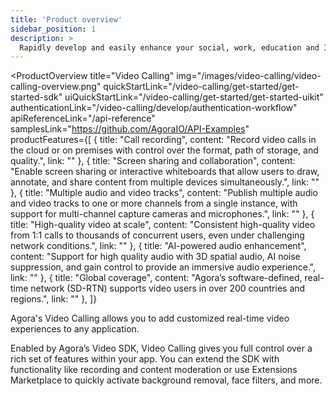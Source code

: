 ```yaml
---
title: 'Product overview'
sidebar_position: 1
description: >
  Rapidly develop and easily enhance your social, work, education and IoT apps with face-to-face interaction.
---
```



<ProductOverview
  title="Video Calling"
  img="/images/video-calling/video-calling-overview.png"
  quickStartLink="/video-calling/get-started/get-started-sdk"
  uiQuickStartLink="/video-calling/get-started/get-started-uikit"
  authenticationLink="/video-calling/develop/authentication-workflow"
  apiReferenceLink="/api-reference"
  samplesLink="https://github.com/AgoraIO/API-Examples"
  productFeatures={[
    {
      title: "Call recording",
      content: "Record video calls in the cloud or on premises with control over the format, path of storage, and quality.",
      link: ""
    },
    {
      title: "Screen sharing and collaboration",
      content: "Enable screen sharing or interactive whiteboards that allow users to draw, annotate, and share content from multiple devices simultaneously.",
      link: ""
    },
    {
      title: "Multiple audio and video tracks",
      content: "Publish multiple audio and video tracks to one or more channels from a single instance, with support for multi-channel capture cameras and microphones.",
      link: ""
    },
    {
      title: "High-quality video at scale",
      content: "Consistent high-quality video from 1:1 calls to thousands of concurrent users, even under challenging network conditions.",
      link: ""
    },
    {
      title: "AI-powered audio enhancement",
      content: "Support for high quality audio with 3D spatial audio, AI noise suppression, and gain control to provide an immersive audio experience.",
      link: ""
    },
    {
      title: "Global coverage",
      content: "Agora’s software-defined, real-time network (SD-RTN) supports video users in over 200 countries and regions.",
      link: ""
    },
  ]}

>

Agora's Video Calling allows you to add customized real-time video experiences to any application.

Enabled by Agora’s Video SDK, Video Calling gives you full control over a rich set of features within your app. You can extend the SDK with functionality like recording and content moderation or use Extensions Marketplace to quickly activate background removal, face filters, and more.

</ProductOverview>